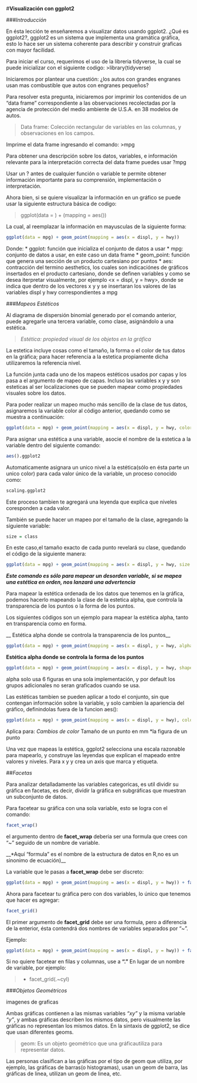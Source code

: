 #**Visualización con ggplot2**

###*Introducción* 

En ésta lección te enseñaremos a visualizar datos usando ggplot2. ¿Qué es ggplot2?, ggplot2 es un sistema que implementa una gramática gráfica, esto lo hace ser un sistema coherente para describir y construir graficas  con mayor facilidad.

Para iniciar el curso, requerimos el uso de la libreria tidyverse, la cual se puede inicializar con el siguiente codigo:
>library(tidyverse)

Iniciaremos por plantear una cuestión: ¿los autos con grandes engranes usan mas combustible que autos con engranes pequeños?

Para resolver esta pregunta, iniciaremos por imprimir los contenidos de un "data frame" correspondiente a las observaciones recolectadas por la agencia de protección del medio ambiente de U.S.A. en 38 modelos de autos.

>Data frame: Colección rectangular de variables en las columnas, y observaciones en los campos. 

Imprime el data frame ingresando el comando:
>mpg

Para obtener una descripción sobre los datos, variables, e información relevante para la interpretación correcta del data frame puedes usar ?mpg

Usar un ? antes de cualquier función o variable te permite obtener información importante para su comprensión, implementación o interpretación.

Ahora bien, si se quiere visualizar la información en un gráfico se puede usar la siguiente estructura básica de codigo:

>ggplot(data = <DATOS>) + <GEOM_FUNCIÓN>(mapping = aes(<MAPPEADOS>))

La cual, al reemplazar la información en mayusculas de la siguiente forma: 
```r
ggplot(data = mpg) + geom_point(mapping = aes(x = displ, y = hwy))
```
Donde: 
* ggplot: función que inicializa el conjunto de datos a usar
* mpg: conjunto de datos a usar, en este caso un data frame
* geom_point: función que genera una sección de un producto cartesiano por puntos
* aes: contracción del termino aesthetics, los cuales son indicaciónes de gráficos insertados en el producto cartesiano, donde se definen variables y como se desea iterpretar visualmente, por ejemplo <x = displ, y = hwy>, donde se indica que dentro de los vectores x y y se insertaran los valores de las variables displ y hwy correspondientes a mpg


###*Mapeos Estéticos*

Al diagrama de dispersión binomial generado por el comando anterior, puede agregarle una tercera variable, como clase, asignándolo a una estética.

>*Estética: propiedad visual de los objetos en la gráfica*

La estetica incluye cosas como el tamaño, la forma o el color de tus datos en la gráfica; para hacer referencia a la estetica propiamente dicha utilizaremos la referencia nivel.

La función junta cada uno de los mapeos estéticos usados por capas y los pasa a el argumento de mapeo de capas. Incluso las variables x y y son esteticas al ser localizaciones que se pueden mapear como propiedades visuales sobre los datos.

Para poder realizar un mapeo mucho más sencillo de la clase de tus datos, asignaremos la variable  color al código anterior, quedando como se muestra a continuación:

```r
ggplot(data = mpg) + geom_point(mapping = aes(x = displ, y = hwy, color = class))
```

Para asignar una estética a una variable, asocie el nombre de la estetica a la variable dentro del siguiente comando:

```r
aes().ggplot2
```

Automaticamente asignara un unico nivel a la estética(sólo en ésta parte un unico color) para cada valor único de la variable, un proceso conocido como:

```r
scaling.ggplot2
```

Este proceso tambien te agregará una leyenda que explica que niveles coresponden a cada valor.

También se puede hacer un mapeo por el tamaño de la clase, agregando la siguiente variable:

```r
size = class
```

En este caso,el tamaño exacto de cada punto revelará su clase, quedando el código de la siguiente manera:

```r
ggplot(data = mpg) + geom_point(mapping = aes(x = displ, y = hwy, size = class))
```

__*Este comando es sólo para mapear un desorden variable, si se mapea una estética en orden, nos lanzará una advertencia*__

Para mapear la estética ordenada de los datos que tenemos en la gráfica, podemos hacerlo mapeando la clase de la estetica alpha, que controla la transparencia de los puntos o la forma de los puntos.

Los siguientes códigos son un ejemplo para mapear la estética alpha, tanto en transparencia como en forma.

__ Estética alpha donde se controla la transparencia de los puntos__

```r
ggplot(data = mpg) + geom_point(mapping = aes(x = displ, y = hwy, alpha = class))
```

__Estética alpha donde se controla la forma de los puntos__

```r
ggplot(data = mpg) + geom_point(mapping = aes(x = displ, y = hwy, shape = class))
```
alpha solo usa 6 figuras en una sola implementación, y por default los grupos adicionales no seran graficados cuando se usa.

Las estéticas tambien se pueden aplicar a todo el conjunto, sin que contengan información sobre la variable, y solo cambien la apariencia del gráfico, definindolas fuera de la funcion aes():

```r
ggplot(data = mpg) + geom_point(mapping = aes(x = displ, y = hwy), color = "blue")
```

Aplica para:
*Cambios de color
*Tamaño de un punto en mm
*la figura de un punto

Una vez que mapeas la estética, ggplot2 selecciona una escala razonable para mapearlo, y construye las leyendas que explican el mapeado entre valores y niveles. Para x y y crea un axis que marca y etiqueta.


##*Facetas*

Para analizar detalladamente las variables categoricas, es util dividir su gráfica en facetas, es decir, dividir la gráfica en subgráficas que muestran un subconjunto de datos.

Para facetear su gráfica con una sola variable, esto se logra con el comando:

```r
facet_wrap()
```

el argumento dentro de __facet_wrap__ deberia ser una formula que crees  con "~" seguido de un nombre de variable.

__*Aquí "formula" es el nombre de la estructura de datos en R,no es un sinonimo de ecuación)__

La variable que le pasas a __facet_wrap__ debe ser discreto:

```r
ggplot(data = mpg) + geom_point(mapping = aes(x = displ, y = hwy)) + facet_wrap(~ class, nrow = 2)
```

Ahora para facetear tu gráfica pero con dos variables, lo único que tenemos que hacer es agregar:

```r
facet_grid()
```

El primer argumento de __facet_grid__ debe ser una formula, pero a diferencia de la enterior, ésta contendrá dos nombres de variables separados por "~".

Ejemplo:

```r
ggplot(data = mpg) + geom_point(mapping = aes(x = displ, y = hwy)) + facet_grid(drv ~ cyl)
```

Si no quiere facetear en filas y columnas, use a **"."** En lugar de un nombre de variable, por ejemplo:

> + facet_grid(.~cyl)


###*Objetos Geométricos*

imagenes de graficas


Ambas gráficas contienen a las mismas variables *"xy"* y la misma variable *"y"*, y ambas gráficas describen los mismos datos, pero visualmente las gráficas no representan los mismos datos. En la sintaxis de ggplot2, se dice que usan diferentes geoms.

> geom: Es un objeto geométrico que una gráficautiliza para representar datos.

Las personas clasifican a las gráficas por el tipo de geom que utiliza, por ejemplo, las gráficas de barras(o histogramas), usan un geom de barra, las gráficas de linea, utilizan un geom de linea, etc. 


